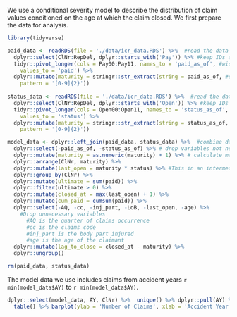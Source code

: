 We use a conditional severity model to describe the distribution of claim values conditioned on the age at which the claim closed. We first prepare the data for analysis.

```r
library(tidyverse)

paid_data <- readRDS(file = './data/icr_data.RDS') %>%  #read the data
  dplyr::select(ClNr:RepDel, dplyr::starts_with('Pay')) %>% #keep IDs and payment amounts
  tidyr::pivot_longer(cols = Pay00:Pay11, names_to = 'paid_as_of', #wide to long
    values_to = 'paid') %>% 
  dplyr::mutate(maturity = stringr::str_extract(string = paid_as_of, #extract maturity
    pattern = '[0-9]{2}'))
  
status_data <- readRDS(file = './data/icr_data.RDS') %>%  #read the data
  dplyr::select(ClNr:RepDel, dplyr::starts_with('Open')) %>% #keep IDs and status
  tidyr::pivot_longer(cols = Open00:Open11, names_to = 'status_as_of', #wide to long
    values_to = 'status') %>% 
  dplyr::mutate(maturity = stringr::str_extract(string = status_as_of, #extract maturity
    pattern = '[0-9]{2}'))

model_data <- dplyr::left_join(paid_data, status_data) %>%  #combine data
  dplyr::select(-paid_as_of, -status_as_of) %>% # drop variables not needed
  dplyr::mutate(maturity = as.numeric(maturity) + 1) %>% # calculate maturity
  dplyr::arrange(ClNr, maturity) %>% 
  dplyr::mutate(last_open = maturity * status) %>% #This in an intermediate step
  dplyr::group_by(ClNr) %>% 
  dplyr::mutate(ultimate = sum(paid)) %>% 
  dplyr::filter(ultimate > 0) %>% 
  dplyr::mutate(closed_at = max(last_open) + 1) %>% 
  dplyr::mutate(cum_paid = cumsum(paid)) %>% 
  dplyr::select(-AQ, -cc, -inj_part, -LoB, -last_open, -age) %>% 
    #Drop unnecessary variables
      #AQ is the quarter of claims occurrence
      #cc is the claims code
      #inj_part is the body part injured 
      #age is the age of the claimant
  dplyr::mutate(lag_to_close = closed_at - maturity) %>% 
  dplyr::ungroup() 

rm(paid_data, status_data)

```
The model data we use includes claims from accident years `r min(model_data$AY)` to `r min(model_data$AY)`.

```r
dplyr::select(model_data, AY, ClNr) %>%  unique() %>% dplyr::pull(AY) %>%  
  table() %>% barplot(ylab = 'Number of Claims', xlab = 'Accident Year')
```